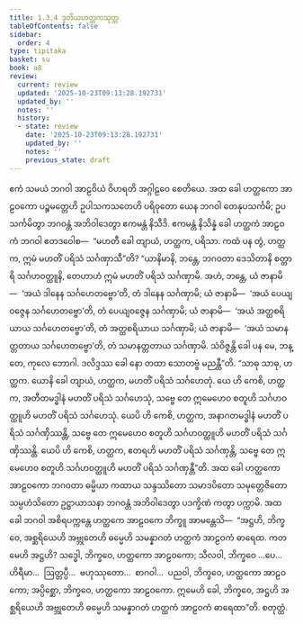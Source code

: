```yaml
---
title: 1.3.4 ဒုတိယဟတ္ထကသုတ္တ
tableOfContents: false
sidebar:
  order: 4
type: tipitaka
basket: su
book: a8
review:
  current: review
  updated: '2025-10-23T09:13:28.192731'
  updated_by: ''
  notes: ''
  history:
  - state: review
    date: '2025-10-23T09:13:28.192731'
    updated_by: ''
    notes: ''
    previous_state: draft
---
```



<ReviewStatus review={frontmatter.review} showDetails={true} />

<HypothesisAnnotation frontmatter={frontmatter} />

<DynamicBreadcrumb />

<Division number="24" book="a8" e="ch" v="17" p="54">

<Paragraph number="249" book="a8">
ဧကံ သမယံ ဘဂဝါ အာဠဝိယံ ဝိဟရတိ အဂ္ဂါဠဝေ စေတိယေ. အထ ခေါ ဟတ္ထကော အာဠဝကော ပဉ္စမတ္တေဟိ ဥပါသကသတေဟိ ပရိဝုတော ယေန ဘဂဝါ တေနုပသင်္ကမိ; ဥပသင်္ကမိတွာ ဘဂဝန္တံ အဘိဝါဒေတွာ ဧကမန္တံ နိသီဒိ. ဧကမန္တံ နိသိန္နံ ခေါ ဟတ္ထကံ အာဠဝကံ ဘဂဝါ ဧတဒဝေါစ—  “မဟတီ ခေါ တျာယံ, ဟတ္ထက, ပရိသာ. ကထံ ပန တွံ, ဟတ္ထက, ဣမံ မဟတိံ ပရိသံ သင်္ဂဏှာသီ”တိ? “ယာနိမာနိ, ဘန္တေ, ဘဂဝတာ ဒေသိတာနိ စတ္တာရိ သင်္ဂဟဝတ္ထူနိ, တေဟာဟံ ဣမံ မဟတိံ ပရိသံ သင်္ဂဏှာမိ. အဟံ, ဘန္တေ, ယံ ဇာနာမိ—  ‘အယံ ဒါနေန သင်္ဂဟေတဗ္ဗော’တိ, တံ ဒါနေန သင်္ဂဏှာမိ; ယံ ဇာနာမိ—  ‘အယံ ပေယျဝဇ္ဇေန သင်္ဂဟေတဗ္ဗော’တိ, တံ ပေယျဝဇ္ဇေန သင်္ဂဏှာမိ; ယံ ဇာနာမိ—  ‘အယံ အတ္ထစရိယာယ သင်္ဂဟေတဗ္ဗော’တိ, တံ အတ္ထစရိယာယ သင်္ဂဏှာမိ; ယံ ဇာနာမိ—  ‘အယံ သမာနတ္တတာယ သင်္ဂဟေတဗ္ဗော’တိ, တံ သမာနတ္တတာယ သင်္ဂဏှာမိ. သံဝိဇ္ဇန္တိ ခေါ ပန မေ, ဘန္တေ, ကုလေ ဘောဂါ. ဒလိဒ္ဒဿ ခေါ နော တထာ သောတဗ္ဗံ မညန္တီ”တိ. “သာဓု သာဓု, ဟတ္ထက. ယောနိ ခေါ တျာယံ, ဟတ္ထက, မဟတိံ ပရိသံ သင်္ဂဟေတုံ. ယေ ဟိ ကေစိ, ဟတ္ထက, အတီတမဒ္ဓါနံ မဟတိံ ပရိသံ သင်္ဂဟေသုံ, သဗ္ဗေ တေ ဣမေဟေဝ စတူဟိ သင်္ဂဟဝတ္ထူဟိ မဟတိံ ပရိသံ သင်္ဂဟေသုံ. ယေပိ ဟိ ကေစိ, ဟတ္ထက, အနာဂတမဒ္ဓါနံ မဟတိံ ပရိသံ သင်္ဂဏှိဿန္တိ, သဗ္ဗေ တေ ဣမေဟေဝ စတူဟိ သင်္ဂဟဝတ္ထူဟိ မဟတိံ ပရိသံ သင်္ဂဏှိဿန္တိ. ယေပိ ဟိ ကေစိ, ဟတ္ထက, ဧတရဟိ မဟတိံ ပရိသံ သင်္ဂဏှန္တိ, သဗ္ဗေ တေ ဣမေဟေဝ စတူဟိ သင်္ဂဟဝတ္ထူဟိ မဟတိံ ပရိသံ သင်္ဂဏှန္တီ”တိ.
</Paragraph>

<Paragraph number="250" book="a8">
အထ ခေါ ဟတ္ထကော အာဠဝကော ဘဂဝတာ ဓမ္မိယာ ကထာယ သန္ဒဿိတော သမာဒပိတော သမုတ္တေဇိတော သမ္ပဟံသိတော ဥဋ္ဌာယာသနာ ဘဂဝန္တံ အဘိဝါဒေတွာ ပဒက္ခိဏံ ကတွာ ပက္ကာမိ. အထ ခေါ ဘဂဝါ အစိရပက္ကန္တေ ဟတ္ထကေ အာဠဝကေ ဘိက္ခူ အာမန္တေသိ—  “အဋ္ဌဟိ, ဘိက္ခဝေ, အစ္ဆရိယေဟိ အဗ္ဘုတေဟိ ဓမ္မေဟိ သမန္နာဂတံ ဟတ္ထကံ အာဠဝကံ ဓာရေထ. ကတမေဟိ အဋ္ဌဟိ? သဒ္ဓေါ, ဘိက္ခဝေ, ဟတ္ထကော အာဠဝကော; သီလဝါ, ဘိက္ခဝေ …ပေ…  ဟိရီမာ…  ဩတ္တပ္ပီ…  ဗဟုဿုတော…  စာဂဝါ…  ပညဝါ, ဘိက္ခဝေ, ဟတ္ထကော အာဠဝကော; အပ္ပိစ္ဆော, ဘိက္ခဝေ, ဟတ္ထကော အာဠဝကော. ဣမေဟိ ခေါ, ဘိက္ခဝေ, အဋ္ဌဟိ အစ္ဆရိယေဟိ အဗ္ဘုတေဟိ ဓမ္မေဟိ သမန္နာဂတံ ဟတ္ထကံ အာဠဝကံ ဓာရေထာ”တိ.

</Paragraph>
</Division>

<Paragraph number="251" type="center" book="a8">
စတုတ္ထံ.
</Paragraph>